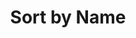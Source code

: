 ---
title: Sort by Name
description: 'Welcome to the Reaction Tutorial Catalog. Here you search through Reactions to find your desired reaction.'
icon: book-open
---